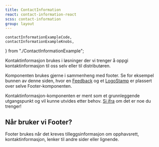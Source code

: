 ```yaml
---
title: ContactInformation
react: contact-information-react
scss: contact-information
group: layout
---
```


    contactInformationExampleCode,
    contactInformationExampleKnobs,
} from "./ContactInformationExample";

<Ingress>
    Kontaktinformasjon brukes i løsninger der vi trenger å oppgi kontaktinformasjon til oss selv eller til
    distributøren.
</Ingress>

<ComponentExample
    scrollable
    component={ContactInformationExample}
    codeExample={contactInformationExampleCode}
    knobs={contactInformationExampleKnobs}
/>

Komponenten brukes gjerne i sammenheng med footer. Se for eksempel bunnen av denne siden, hvor en [Feedback](/komponenter/feedback) og et [LogoStamp](/komponenter/logo) er plassert over selve Footer-komponenten.

Kontaktinformasjon-komponenten er ment som et grunnleggende utgangspunkt og vil kunne utvides etter behov. [Si ifra](https://github.com/fremtind/jokul/discussions/2344) om det er noe du trenger!

## Når bruker vi Footer?

Footer brukes når det kreves tilleggsinformasjon om opphavsrett, kontaktinformasjon, lenker til andre sider eller lignende.
